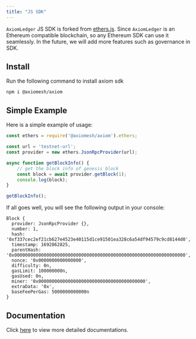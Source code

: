 ```yaml
---
title: "JS SDK"
---
```


`AxiomLedger` JS SDK is forked from [ethers.js](https://github.com/ethers-io/ethers.js). Since `AxiomLedger` is an Ethereum compatible blockchain, so any Ethereum SDK can use it seamlessly. In the future, we will add more features such as governance in SDK.

## Install

Run the following command to install axiom sdk

``` shell
npm i @axiomesh/axiom
```

## Simple Example

Here is a simple example of usage:

```javascript
const ethers = require('@axiomesh/axiom').ethers;

const url = 'testnet-url';
const provider = new ethers.JsonRpcProvider(url);

async function getBlockInfo() {
    // get the block info of genesis block
    const block = await provider.getBlock(1);
    console.log(block);
}

getBlockInfo();
```

If all goes well, you will see the following output in your console:

```shell
Block {
  provider: JsonRpcProvider {},
  number: 1,
  hash: '0xf337cec2ef21cb627e4523e40115d1ce91501ea328c6a54df94579c9cd8144d0',
  timestamp: 1692862825,
  parentHash: '0x0000000000000000000000000000000000000000000000000000000000000000',
  nonce: '0x0000000000000000',
  difficulty: 0n,
  gasLimit: 100000000n,
  gasUsed: 0n,
  miner: '0x0000000000000000000000000000000000000000',
  extraData: '0x',
  baseFeePerGas: 5000000000000n
}
```

## Documentation

Click [here](https://docs.ethers.org/v6/) to view more detailed documentations.